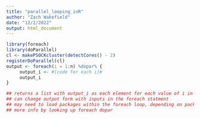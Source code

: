 ```yaml
---
title: "parallel_looping_inR"
author: "Zach Wakefield"
date: "12/2/2022"
output: html_document
---
```


```r

library(foreach)
library(doParallel)
cl <- makePSOCKcluster(detectCores() - 2)
registerDoParallel(cl)
output <- foreach(i = 1:n) %dopar% {
     output_i <- #[code for each i]#
     output_i
}

## returns a list with output_i as each element for each value of i in the for loops
## can change output form with inputs in the foreach statment
## may need to load packages within the foreach loop, depending on package
## more info by looking up foreach dopar


```